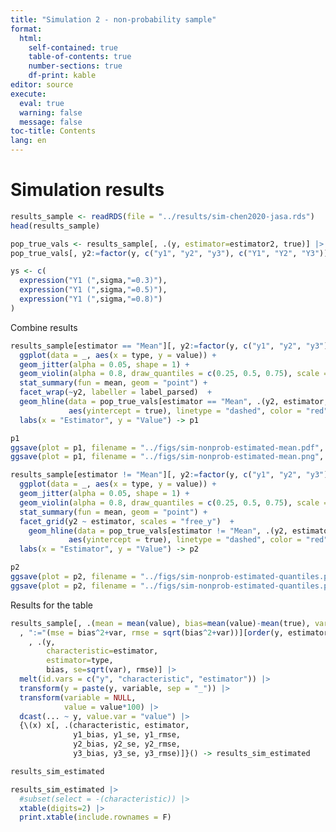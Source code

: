 ```yaml
---
title: "Simulation 2 - non-probability sample"
format: 
  html:
    self-contained: true
    table-of-contents: true
    number-sections: true
    df-print: kable
editor: source
execute: 
  eval: true
  warning: false
  message: false
toc-title: Contents
lang: en
---
```




# Simulation results


```r
results_sample <- readRDS(file = "../results/sim-chen2020-jasa.rds")
head(results_sample)
```

```r
pop_true_vals <- results_sample[, .(y, estimator=estimator2, true)] |> unique()
pop_true_vals[, y2:=factor(y, c("y1", "y2", "y3"), c("Y1", "Y2", "Y3"))]
```


```r
ys <- c(
  expression("Y1 (",sigma,"=0.3)"),
  expression("Y1 (",sigma,"=0.5)"),
  expression("Y1 (",sigma,"=0.8)")
)

```

Combine results

```r

results_sample[estimator == "Mean"][, y2:=factor(y, c("y1", "y2", "y3"), c("Y1", "Y2", "Y3"))] |> 
  ggplot(data = _, aes(x = type, y = value)) +
  geom_jitter(alpha = 0.05, shape = 1) + 
  geom_violin(alpha = 0.8, draw_quantiles = c(0.25, 0.5, 0.75), scale = "width") + 
  stat_summary(fun = mean, geom = "point") + 
  facet_wrap(~y2, labeller = label_parsed)  + 
  geom_hline(data = pop_true_vals[estimator == "Mean", .(y2, estimator, true)], 
             aes(yintercept = true), linetype = "dashed", color = "red") + 
  labs(x = "Estimator", y = "Value") -> p1

p1
ggsave(plot = p1, filename = "../figs/sim-nonprob-estimated-mean.pdf", width = 8, height = 6)
ggsave(plot = p1, filename = "../figs/sim-nonprob-estimated-mean.png", width = 8, height = 6)

results_sample[estimator != "Mean"][, y2:=factor(y, c("y1", "y2", "y3"), c("Y1", "Y2", "Y3"))] |> 
  ggplot(data = _, aes(x = type, y = value)) +
  geom_jitter(alpha = 0.05, shape = 1) + 
  geom_violin(alpha = 0.8, draw_quantiles = c(0.25, 0.5, 0.75), scale = "width") + 
  stat_summary(fun = mean, geom = "point") + 
  facet_grid(y2 ~ estimator, scales = "free_y")  + 
    geom_hline(data = pop_true_vals[estimator != "Mean", .(y2, estimator, true)], 
             aes(yintercept = true), linetype = "dashed", color = "red") + 
  labs(x = "Estimator", y = "Value") -> p2

p2
ggsave(plot = p2, filename = "../figs/sim-nonprob-estimated-quantiles.pdf", width = 8, height = 6)
ggsave(plot = p2, filename = "../figs/sim-nonprob-estimated-quantiles.png", width = 8, height = 6)

```
Results for the table

```r
results_sample[, .(mean = mean(value), bias=mean(value)-mean(true), var = var(value)), .(y, estimator, type)][
  , ":="(mse = bias^2+var, rmse = sqrt(bias^2+var))][order(y, estimator)][
    , .(y, 
        characteristic=estimator,
        estimator=type, 
        bias, se=sqrt(var), rmse)] |> 
  melt(id.vars = c("y", "characteristic", "estimator")) |> 
  transform(y = paste(y, variable, sep = "_")) |> 
  transform(variable = NULL,
            value = value*100) |> 
  dcast(... ~ y, value.var = "value") |> 
  {\(x) x[, .(characteristic, estimator, 
              y1_bias, y1_se, y1_rmse, 
              y2_bias, y2_se, y2_rmse, 
              y3_bias, y3_se, y3_rmse)]}() -> results_sim_estimated

results_sim_estimated
```

```r
results_sim_estimated |> 
  #subset(select = -(characteristic)) |> 
  xtable(digits=2) |> 
  print.xtable(include.rownames = F)
```




